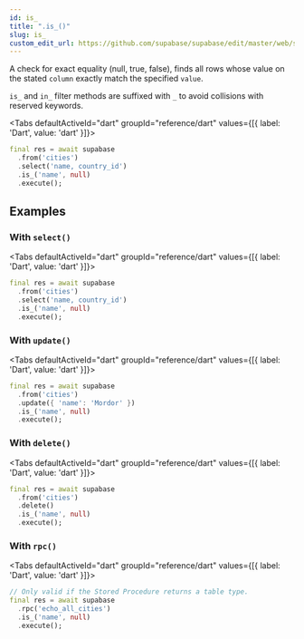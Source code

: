 ```yaml
---
id: is_
title: ".is_()"
slug: is_
custom_edit_url: https://github.com/supabase/supabase/edit/master/web/spec/dart.yml
---
```



A check for exact equality (null, true, false), finds all rows whose value on the stated `column` exactly match the specified `value`.

`is_` and `in_` filter methods are suffixed with `_` to avoid collisions with reserved keywords.


<Tabs
  defaultActiveId="dart"
  groupId="reference/dart"
  values={[{ label: 'Dart', value: 'dart' }]}>

<TabsPanel id="dart" label="dart">

```dart
final res = await supabase
  .from('cities')
  .select('name, country_id')
  .is_('name', null)
  .execute();
```


</TabsPanel>

</Tabs>

















## Examples

### With `select()`



<Tabs
  defaultActiveId="dart"
  groupId="reference/dart"
  values={[{ label: 'Dart', value: 'dart' }]}>

<TabsPanel id="dart" label="dart">

```dart
final res = await supabase
  .from('cities')
  .select('name, country_id')
  .is_('name', null)
  .execute();
```


</TabsPanel>

</Tabs>

### With `update()`



<Tabs
  defaultActiveId="dart"
  groupId="reference/dart"
  values={[{ label: 'Dart', value: 'dart' }]}>

<TabsPanel id="dart" label="dart">

```dart
final res = await supabase
  .from('cities')
  .update({ 'name': 'Mordor' })
  .is_('name', null)
  .execute();
```


</TabsPanel>

</Tabs>

### With `delete()`



<Tabs
  defaultActiveId="dart"
  groupId="reference/dart"
  values={[{ label: 'Dart', value: 'dart' }]}>

<TabsPanel id="dart" label="dart">

```dart
final res = await supabase
  .from('cities')
  .delete()
  .is_('name', null)
  .execute();
```


</TabsPanel>

</Tabs>

### With `rpc()`



<Tabs
  defaultActiveId="dart"
  groupId="reference/dart"
  values={[{ label: 'Dart', value: 'dart' }]}>

<TabsPanel id="dart" label="dart">

```dart
// Only valid if the Stored Procedure returns a table type.
final res = await supabase
  .rpc('echo_all_cities')
  .is_('name', null)
  .execute();
```


</TabsPanel>

</Tabs>